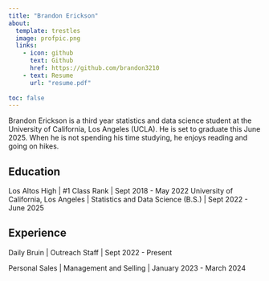 ```yaml
---
title: "Brandon Erickson"
about:
  template: trestles
  image: profpic.png
  links: 
    - icon: github
      text: Github
      href: https://github.com/brandon3210
    - text: Resume
      url: "resume.pdf"
    
toc: false
---
```


Brandon Erickson is a third year statistics and data science student at the University of California, Los Angeles (UCLA). He is set to graduate this June 2025. When he is not spending his time studying, he enjoys reading and going on hikes.

## Education
Los Altos High | #1 Class Rank | Sept 2018 - May 2022
University of California, Los Angeles | Statistics and Data Science (B.S.) | Sept 2022 - June 2025

## Experience
Daily Bruin | Outreach Staff | Sept 2022 - Present

Personal Sales | Management and Selling | January 2023 - March 2024



